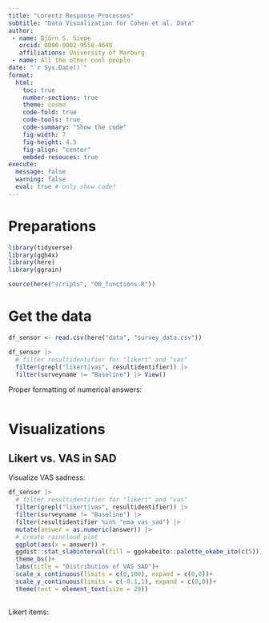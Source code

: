```yaml
---
title: "Lorentz Response Processes"
subtitle: "Data Visualization for Cohen et al. Data"
author: 
 - name: Björn S. Siepe
   orcid: 0000-0002-9558-4648
   affiliations: University of Marburg
 - name: All the other cool people
date: "`r Sys.Date()`"
format:
  html:
    toc: true
    number-sections: true
    theme: cosmo
    code-fold: true
    code-tools: true
    code-summary: "Show the code"
    fig-width: 7
    fig-height: 4.5
    fig-align: "center"
    embded-resouces: true
execute:
  message: false
  warning: false
  eval: true # only show code?
---
```





# Preparations

```r
library(tidyverse)
library(ggh4x)
library(here)
library(ggrain)

source(here("scripts", "00_functions.R"))
```




# Get the data

```r
df_sensor <- read.csv(here("data", "survey_data.csv"))
```


```r
df_sensor |> 
  # filter resultidentifier for "likert" and "vas"
  filter(grepl("likert|vas", resultidentifier)) |> 
  filter(surveyname != "Baseline") |> View()
```


Proper formatting of numerical answers:
```r

```




# Visualizations


## Likert vs. VAS in SAD

Visualize VAS sadness:
```r
df_sensor |> 
  # filter resultidentifier for "likert" and "vas"
  filter(grepl("likert|vas", resultidentifier)) |> 
  filter(surveyname != "Baseline") |> 
  filter(resultidentifier %in% "ema_vas_sad") |> 
  mutate(answer = as.numeric(answer)) |> 
  # create raincloud plot 
  ggplot(aes(x = answer)) +
  ggdist::stat_slabinterval(fill = ggokabeito::palette_okabe_ito(c(5)))+
  theme_bs()+
  labs(title = "Distribution of VAS SAD")+
  scale_x_continuous(limits = c(0,100), expand = c(0,0))+
  scale_y_continuous(limits = c(-0.1,1), expand = c(0,0))+
  theme(text = element_text(size = 29))
  

```


Likert items: 















